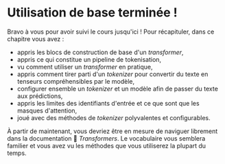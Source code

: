 # Utilisation de base terminée !

<CourseFloatingBanner
    chapter={2}
    classNames="absolute z-10 right-0 top-0"
/>

Bravo à vous pour avoir suivi le cours jusqu'ici ! Pour récapituler, dans ce chapitre vous avez :
- appris les blocs de construction de base d'un *transformer*,
- appris ce qui constitue un pipeline de tokenisation,
- vu comment utiliser un *transformer* en pratique,
- appris comment tirer parti d'un *tokenizer* pour convertir du texte en tenseurs compréhensibles par le modèle,
- configurer ensemble un *tokenizer* et un modèle afin de passer du texte aux prédictions,
- appris les limites des identifiants d'entrée et ce que sont que les masques d'attention,
- joué avec des méthodes de *tokenizer* polyvalentes et configurables.

À partir de maintenant, vous devriez être en mesure de naviguer librement dans la documentation 🤗 *Transformers*. Le vocabulaire vous semblera familier et vous avez vu les méthodes que vous utiliserez la plupart du temps.
